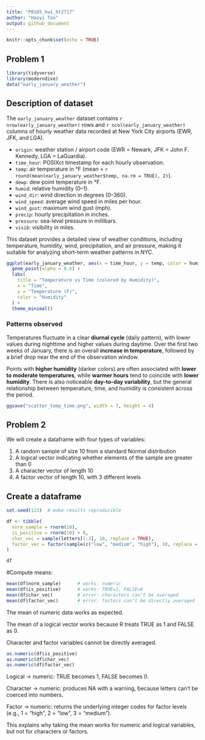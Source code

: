 ```yaml
---
title: "P8105_hw1_ht2717"
author: "Haoyi Tan"
output: github_document
---
```


```r
knitr::opts_chunk$set(echo = TRUE)
```


## Problem 1

```r
library(tidyverse)
library(moderndive)
data("early_january_weather")

```
## Description of dataset

The `early_january_weather` dataset contains `r nrow(early_january_weather)` rows and `r ncol(early_january_weather)` columns of hourly weather data recorded at New York City airports (EWR, JFK, and LGA).  

- `origin`: weather station / airport code (EWR = Newark, JFK = John F. Kennedy, LGA = LaGuardia).  
- `time_hour`: POSIXct timestamp for each hourly observation.  
- `temp`: air temperature in °F (mean = `r round(mean(early_january_weather$temp, na.rm = TRUE), 2)`).  
- `dewp`: dew point temperature in °F.  
- `humid`: relative humidity (0–1).  
- `wind_dir`: wind direction in degrees (0–360).  
- `wind_speed`: average wind speed in miles per hour.  
- `wind_gust`: maximum wind gust (mph).  
- `precip`: hourly precipitation in inches.  
- `pressure`: sea-level pressure in millibars.  
- `visib`: visibility in miles.  

This dataset provides a detailed view of weather conditions, including temperature, humidity, wind, precipitation, and air pressure, making it suitable for analyzing short-term weather patterns in NYC.  



```r
ggplot(early_january_weather, aes(x = time_hour, y = temp, color = humid)) +
  geom_point(alpha = 0.6) +
  labs(
    title = "Temperature vs Time (colored by Humidity)",
    x = "Time",
    y = "Temperature (F)",
    color = "Humidity"
  ) +
  theme_minimal()

```

### Patterns observed

Temperatures fluctuate in a clear **diurnal cycle** (daily pattern), with lower values during nighttime and higher values during daytime. Over the first two weeks of January, there is an overall **increase in temperature**, followed by a brief drop near the end of the observation window.  

Points with **higher humidity** (darker colors) are often associated with **lower to moderate temperatures**, while **warmer hours** tend to coincide with **lower humidity**. There is also noticeable **day-to-day variability**, but the general relationship between temperature, time, and humidity is consistent across the period.


```r
ggsave("scatter_temp_time.png", width = 7, height = 4)
```
## Problem 2

We will create a dataframe with four types of variables:

1. A random sample of size 10 from a standard Normal distribution  
2. A logical vector indicating whether elements of the sample are greater than 0  
3. A character vector of length 10  
4. A factor vector of length 10, with 3 different levels  

## Create a dataframe
```r
set.seed(123)  # make results reproducible

df <- tibble(
  norm_sample = rnorm(10),
  is_positive = rnorm(10) > 0,
  char_vec = sample(letters[1:3], 10, replace = TRUE),
  factor_vec = factor(sample(c("low", "medium", "high"), 10, replace = TRUE))
)

df

```
#Compute means:
```r
mean(df$norm_sample)      # works: numeric
mean(df$is_positive)      # works: TRUE=1, FALSE=0
mean(df$char_vec)         # error: characters can’t be averaged
mean(df$factor_vec)       # error: factors can’t be directly averaged

```
The mean of numeric data works as expected.

The mean of a logical vector works because R treats TRUE as 1 and FALSE as 0.

Character and factor variables cannot be directly averaged.

```r
as.numeric(df$is_positive)
as.numeric(df$char_vec)
as.numeric(df$factor_vec)

```

Logical → numeric: TRUE becomes 1, FALSE becomes 0.

Character → numeric: produces NA with a warning, because letters can’t be coerced into numbers.

Factor → numeric: returns the underlying integer codes for factor levels (e.g., 1 = "high", 2 = "low", 3 = "medium").

This explains why taking the mean works for numeric and logical variables, but not for characters or factors.


